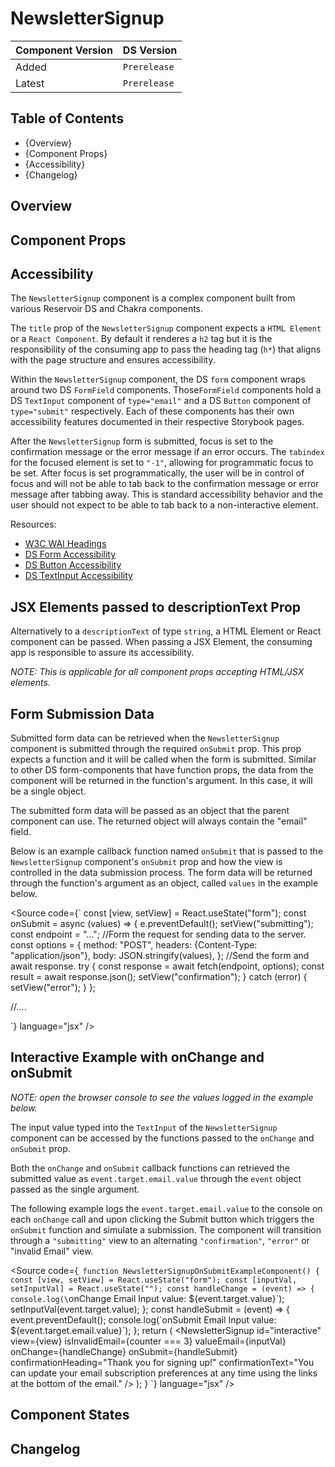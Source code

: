 

<Meta of={NewsletterSignupStories} />

# NewsletterSignup

| Component Version | DS Version   |
| ----------------- | ------------ |
| Added             | `Prerelease` |
| Latest            | `Prerelease` |

## Table of Contents

- {<Link href="#overview" target="_self">Overview</Link>}
- {<Link href="#component-props" target="_self">Component Props</Link>}
- {<Link href="#accessibility" target="_self">Accessibility</Link>}
- {<Link href="#changelog" target="_self">Changelog</Link>}

## Overview

<Description of={NewsletterSignupStories} />

## Component Props

<Canvas of={NewsletterSignupStories.WithControls} />

<ArgTypes of={NewsletterSignupStories.WithControls} />

## Accessibility

The `NewsletterSignup` component is a complex component built from various
Reservoir DS and Chakra components.

The `title` prop of the `NewsletterSignup` component expects a `HTML Element` or
a `React Component`. By default it renderes a `h2` tag but it is the
responsibility of the consuming app to pass the heading tag (`h*`) that aligns
with the page structure and ensures accessibility.

Within the `NewsletterSignup` component, the DS `form` component wraps around
two DS `FormField` components. Those`FormField` components hold a DS `TextInput`
component of `type="email"` and a DS `Button` component of `type="submit"`
respectively. Each of these components has their own accessibility features
documented in their respective Storybook pages.

After the `NewsletterSignup` form is submitted, focus is set to the confirmation
message or the error message if an error occurs. The `tabindex` for the focused
element is set to `"-1"`, allowing for programmatic focus to be set. After focus
is set programmatically, the user will be in control of focus and will not be
able to tab back to the confirmation message or error message after tabbing
away. This is standard accessibility behavior and the user should not expect to
be able to tab back to a non-interactive element.

Resources:

- [W3C WAI Headings](https://www.w3.org/WAI/tutorials/page-structure/headings/)
- [DS Form Accessibility](../?path=/docs/components-form-elements-form--docs#accessibility)
- [DS Button Accessibility](../?path=/docs/components-form-elements-button--docs#accessibility)
- [DS TextInput Accessibility](../?path=/docs/components-form-elements-textinput--docs#accessibility)

## JSX Elements passed to descriptionText Prop

Alternatively to a `descriptionText` of type `string`, a HTML Element or React
component can be passed. When passing a JSX Element, the consuming app is
responsible to assure its accessibility.

_NOTE: This is applicable for all component props accepting HTML/JSX elements._

<Canvas of={NewsletterSignupStories.DescriptionUsingJSXElements} />

## Form Submission Data

Submitted form data can be retrieved when the `NewsletterSignup` component is
submitted through the required `onSubmit` prop. This prop expects a function and
it will be called when the form is submitted. Similar to other DS
form-components that have function props, the data from the component will be
returned in the function's argument. In this case, it will be a single object.

The submitted form data will be passed as an object that the parent component
can use. The returned object will always contain the "email" field.

Below is an example callback function named `onSubmit` that is passed to the
`NewsletterSignup` component's `onSubmit` prop and how the view is controlled in
the data submission process. The form data will be returned through the
function's argument as an object, called `values` in the example below.

<Source 
  code={`
const [view, setView] = React.useState("form");
const onSubmit = async (values) => {
  e.preventDefault();
  setView("submitting");
  const endpoint = "...";
  //Form the request for sending data to the server.
  const options = {
    method: "POST",
    headers: {Content-Type: "application/json"},
    body: JSON.stringify(values),
  };
  //Send the form and await response.
  try {
    const response = await fetch(endpoint, options);
    const result = await response.json();
    setView("confirmation");
  } catch (error) {
    setView("error");
  }
};

//....

<NewsletterSignup onChange={onChange} onSubmit={onSubmit} view={view} />

`}
language="jsx"
/>

## Interactive Example with onChange and onSubmit

_NOTE: open the browser console to see the values logged in the example below._

The input value typed into the `TextInput` of the `NewsletterSignup` component
can be accessed by the functions passed to the `onChange` and `onSubmit` prop.

Both the `onChange` and `onSubmit` callback functions can retrieved the
submitted value as `event.target.email.value` through the `event` object passed
as the single argument.

The following example logs the `event.target.email.value` to the console on each
`onChange` call and upon clicking the Submit button which triggers the
`onSubmit` function and simulate a submission. The component will transition
through a `"submitting"` view to an alternating `"confirmation"`, `"error"` or
"invalid Email" view.

<Source
  code={`
function NewsletterSignupOnSubmitExampleComponent() {
  const [view, setView] = React.useState("form");
  const [inputVal, setInputVal] = React.useState("");
  const handleChange = (event) => {
    console.log(\`onChange Email Input value: \${event.target.value}\`);
    setInputVal(event.target.value);
  };
  const handleSubmit = (event) => {
    event.preventDefault();
    console.log(\`onSubmit Email Input value: \${event.target.email.value}\`);
  };
  return (
    <NewsletterSignup
    id="interactive"
    view={view}
    isInvalidEmail={counter === 3}
    valueEmail={inputVal}
    onChange={handleChange}
    onSubmit={handleSubmit}
    confirmationHeading="Thank you for signing up!"
    confirmationText="You can update your email subscription preferences at any time using the links at the bottom of the email."
    />
  );
} `}
  language="jsx"
/>

<Canvas of={NewsletterSignupStories.NewsletterSignupOnSubmitExample} />

## Component States

<Canvas of={NewsletterSignupStories.ComponentStates} />

## Changelog

<ComponentChangelogTable changelogData={changelogData} />
